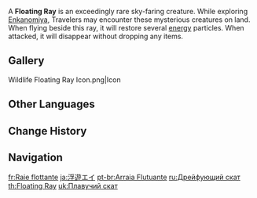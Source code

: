{{Wildlife Infobox
|type     = Wildlife
|image    = Wildlife Floating Ray Archive.png
|family   = Fish
|group    = Rays
|location = [[Enkanomiya]]
|description = An exceedingly rare sky-faring creature.<br>This sort of ray is said to have originally hunted its prey in the pitch-dark ocean depths by using fluorescence and elemental particles to lure them in.<br>The legends also say that they ended up in Enkanomiya by mistaking the coral-covered [[Orobashi|Great Serpent]] for the sea bed upon which they rested...
}}
A '''Floating Ray''' is an exceedingly rare sky-faring creature. While exploring [[Enkanomiya]], Travelers may encounter these mysterious creatures on land. When flying beside this ray, it will restore several [[energy]] particles. When attacked, it will disappear without dropping any items.

==Gallery==
<gallery>
Wildlife Floating Ray Icon.png|Icon
</gallery>

==Other Languages==
{{Other Languages
|en      = Floating Ray
|zhs     = 幽浮鳐
|zhs_rm  = Yōu Fú Yáo
|zht     = 幽浮鰩
|zht_rm  = Yōu Fú Yáo
|zh_tl   = 
|ja      = 浮遊エイ
|ja_rm   = Fuyuu Ei
|ja_tl   = Floating Ray
|ko      = 부유 가오리
|ko_rm   = Buyu Ga'ori
|ko_tl   = Floating Ray
|es      = Raya flotante
|es_tl   = Floating Ray
|fr      = Raie flottante
|fr_tl   = Floating Ray
|ru      = Дрейфующий скат
|ru_tl   = Drifting Ray
|th      = Floating Ray
|vi      = Cá Đuối U Ám
|vi_tl   = 
|de      = Irrlichtrochen
|de_tl   = {{w|Will-o'-the-wisp}} Ray
|id      = Floating Ray
|pt      = Arraia Flutuante
|pt_tl   = Floating Ray
|tr      = Uçan Vatoz
|tr_tl   = Flying Ray
|it      = Manta fluttuante
|it_tl   = 
}}

==Change History==
{{Change History|2.4}}

==Navigation==
{{Wildlife Navbox}}

[[fr:Raie flottante]]
[[ja:浮遊エイ]]
[[pt-br:Arraia Flutuante]]
[[ru:Дрейфующий скат]]
[[th:Floating Ray]]
[[uk:Плавучий скат]]